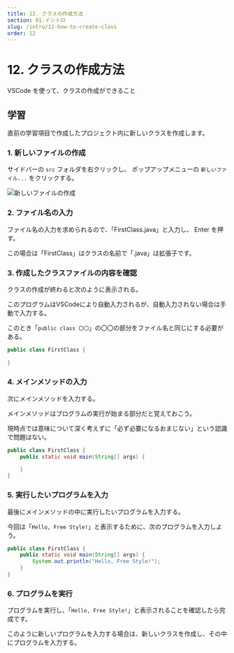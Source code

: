```yaml
---
title: 12. クラスの作成方法
section: 01.イントロ
slug: /intro/12-how-to-create-class
order: 12
---
```


# 12. クラスの作成方法

<p class="goal">VSCode を使って、クラスの作成ができること</p>

## 学習

直前の学習項目で作成したプロジェクト内に新しいクラスを作成します。

### 1. 新しいファイルの作成

サイドバーの `src` フォルダを右クリックし、
ポップアップメニューの `新しいファイル...` をクリックする。

![新しいファイルの作成](./create-class.png)

### 2. ファイル名の入力

ファイル名の入力を求められるので、「FirstClass.java」と入力し、 Enter を押す。

この場合は「FirstClass」はクラスの名前で「.java」は拡張子です。

### 3. 作成したクラスファイルの内容を確認

クラスの作成が終わると次のように表示される。

このプログラムはVSCodeにより自動入力されるが、自動入力されない場合は手動で入力する。

このとき「`public class 〇〇`」の〇〇の部分をファイル名と同じにする必要がある。

```java
public class FirstClass {
    
}
```

### 4. メインメソッドの入力

次にメインメソッドを入力する。

メインメソッドはプログラムの実行が始まる部分だと覚えておこう。

現時点では意味について深く考えずに「必ず必要になるおまじない」という認識で問題はない。

```java
public class FirstClass {
    public static void main(String[] args) {

    }
}
```

### 5. 実行したいプログラムを入力

最後にメインメソッドの中に実行したいプログラムを入力する。

今回は「`Hello, Free Style!`」と表示するために、次のプログラムを入力しよう。

```java
public class FirstClass {
    public static void main(String[] args) {
        System.out.println("Hello, Free Style!");
    }
}
```

### 6. プログラムを実行

プログラムを実行し、「`Hello, Free Style!`」と表示されることを確認したら完成です。

このように新しいプログラムを入力する場合は、新しいクラスを作成し、その中にプログラムを入力する。